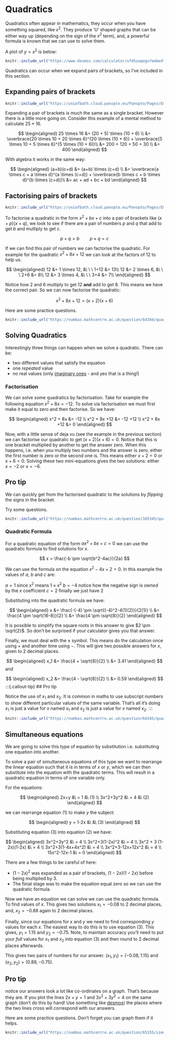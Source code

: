 # Quadratics

Quadratics often appear in mathematics, they occur when you have something squared, like $x^2$. They produce 'U' shaped graphs that can be either way up (depending on the sign of the $x^2$ term), and, a powerful formula is known that we can use to solve them.

A plot of $y=x^2$ is below:

```r
knitr::include_url("https://www.desmos.com/calculator/ufd5zwqegu?embed")
```

Quadratics can occur when we expand pairs of brackets, so I've included in this section.

## Expanding pairs of brackets

```r
knitr::include_url("https://uniofbath.cloud.panopto.eu/Panopto/Pages/Embed.aspx?id=7f1f15a0-c8f5-4690-be57-af1900d6772b&autoplay=false&offerviewer=true&showtitle=true&showbrand=true&captions=false&interactivity=all", height="405px")
```

Expanding a pair of brackets is much the same as a single bracket. However there is a little more going on. Consider this example of a mental method to calculate $25 \times 16$.

$$
\begin{aligned} 25 \times 16 &= (20 + 5) \times (10 + 6) \\
&= \overbrace{20 \times 10 + 20 \times 6}^{20 \times (10 + 6)} + \overbrace{5 \times 10 + 5 \times 6}^{5 \times (10 + 6)}\\
&= 200 + 120 + 50 + 30 \\
&= 400
\end{aligned}
$$

With algebra it works in the same way:

$$
\begin{aligned} (a+b)(c+d) &= (a+b) \times (c+d) \\
&= \overbrace{a \times c + a \times d}^{a \times (c+d)} + \overbrace{b \times c + b \times d}^{b \times (c+d)}\\
&= ac + ad + bc + bd
\end{aligned}
$$

## Factorising pairs of brackets

```r
knitr::include_url("https://uniofbath.cloud.panopto.eu/Panopto/Pages/Embed.aspx?id=a20516c1-acee-4f45-b4d3-af1900d68850&autoplay=false&offerviewer=true&showtitle=true&showbrand=true&captions=false&interactivity=all", height="405px")
```

To factorise a quadratic in the form $x^2 +bx +c$ into a pair of brackets like $(x+p)(x+q)$, we look to see if there are a pair of numbers $p$ and $q$ that add to get $b$ and multiply to get $c$.

$$
p+q = b \quad \quad p \times q = c
$$

If we can find this pair of numbers we can factorise the quadratic. For example for the quadratic $x^2 + 8x +12$ we can look at the factors of $12$ to help us.

$$
\begin{aligned} 12 &= 1 \times 12, &\ \  \  1+12 &= 13\\
12 &= 2 \times 6, &\ \  \  2+6 &= 8\\
12 &= 3 \times 4, &\ \  \  3+4 &= 7\\
\end{aligned}
$$

Notice how $2$ and $6$ multiply to get $12$ **and** add to get $8$. This means we have the correct pair. So we can now factorise the quadratic:

$$
x^2 + 8x +12 = (x+2)(x+6)
$$

Here are some practice questions. 

```r
knitr::include_url("https://numbas.mathcentre.ac.uk/question/64384/quadratics-factorisation-1/embed/?token=1e79515a-591e-457e-afe3-d82103bb02e9", height="800px")
```

## Solving Quadratics

Interestingly three things can happen when we solve a quadratic. There can be:

- two different values that satisfy the equation
- one *repeated* value
- no real values (only [imaginary ones](https://en.wikipedia.org/wiki/Imaginary_number) - and yes that is a thing!)

### Factorisation

We can solve some quadratics by factorisation. Take for example the following equation $x^2 + 8x = -12$. To solve via factorisation we must first make it equal to zero and then factorise. So we have:

$$
\begin{aligned} x^2 + 8x &= -12 \\
x^2 + 8x +12 &= -12 +12 \\
x^2 + 8x +12 &= 0
\end{aligned}
$$

Now, with a little sense of deja vu (see the example in the previous section) we can factorise our quadratic to get $(x+2)(x+6)=0$. Notice that this is one bracket multiplied by another to get the answer zero. When this happens, i.e. when you multiply two numbers and the answer is zero, either the first number is zero or the second one is. This means either $x+2=0$ or $x+6=0$. Solving these two mini-equations gives the two solutions: either $x=-2$ or $x=-6$. 

:::{.callout-tip}
## Pro tip

We can quickly get from the factorised quadratic to the solutions by *flipping* the signs in the bracket. 
:::

Try some questions. 

```r
knitr::include_url("https://numbas.mathcentre.ac.uk/question/105345/quadratics-solving-by-factorisation/embed/?token=84458480-2b4c-4902-9920-c43792afedcd", height="800px")
```

### Quadratic Formula

For a quadratic equation of the form $ax^2 + bx + c = 0$ we can use the quadratic formula to find solutions for $x$.

$$
x = \frac{-b \pm \sqrt{b^2-4ac}}{2a}
$$

We can use the formula on the equation $x^2 -4x +2 = 0$. In this example the values of $a$, $b$ and $c$ are:

$a=1$ since $x^2$ means $1 \times x^2$
$b=-4$ notice how the negative sign is *owned* by the $x$ coefficient
$c=2$ finially we just have $2$

Substituting into the quadratic formula we have:

$$
\begin{aligned} x &= \frac{-(-4) \pm \sqrt{(-4)^2-4(1)(2)}}{2(1)} \\
&= \frac{4 \pm \sqrt{16-8}}{2} \\
&= \frac{4 \pm \sqrt{8}}{2}
\end{aligned}
$$

It is possible to simplify the square roots in this answer to give $2 \pm \sqrt{2}$. So don't be surprised if your calculator gives you that answer.

Finally, we must deal with the $\pm$ symbol. This means do the calculation once using $+$ and another time using $-$. This will give two possible answers for $x$, given to $2$ decimal places.

$$
\begin{aligned} x_1 &= \frac{4 + \sqrt{8}}{2} \\
&= 3.41
\end{aligned}
$$
and

$$
\begin{aligned} x_2 &= \frac{4 - \sqrt{8}}{2} \\
&= 0.59
\end{aligned}
$$
:::{.callout-tip}
## Pro tip

Notice the use of $x_1$ and $x_2$. It is common in maths to use subscript numbers to show different particular values of the same variable. That's all it's doing $x_1$ is just a value for $x$ named $x_1$ and $x_2$ is just a value for $x$ named $x_2$.
:::

```r
knitr::include_url("https://numbas.mathcentre.ac.uk/question/64345/quadratics-using-the-quadratic-formula/embed/?token=df746faf-a094-4dd6-8e2b-19ae44306fc8", height="800px")
```

## Simultaneous equations

We are going to solve this type of equation by substitution i.e. substituting one equation into another.

To solve a pair of simultaneous equations of this type we want to rearrange the linear equation such that it is in terms of $x$ or $y$, which we can then substitute into the equation with the quadratic terms. This will result in a quadratic equation in terms of one variable only.

For the equations:

$$
\begin{aligned} 2x+y &\ = 1  &\ (1) \\ 
3x^2+3y^2 &\ = 4 &\ (2)
\end{aligned}
$$

we can rearrange equation $(1)$ to make $y$ the subject:

$$
\begin{aligned} y = 1-2x &\ &\ (3) \end{aligned}
$$

Substituting equation $(3)$ into equation $(2)$ we have:

$$
\begin{aligned}
3x^2+3y^2 &\ = 4 \\
3x^2+3(1-2x)^2 &\ = 4 \\
3x^2 + 3 (1-2x)(1-2x) &\ = 4 \\
3x^2+3(1-4x+4x^2) &\ = 4 \\
3x^2+3-12x+12x^2 &\ = 4 \\
15x^2-12x-1 &\ = 0
\end{aligned}
$$

:::{.callout-warning}
There are a few things to be careful of here:

* $(1-2x)^2$ was expanded as a pair of brackets, $(1-2x)(1-2x)$ before being multiplied by $3$.
* The finial stage was to make the equation equal zero so we can use the quadratic formula.
:::

Now we have an equation we can solve we can use the quadratic formula. To find values of $x$. This gives two solutions $x_1 = -0.08$ to 2 decimal places, and, $x_2 = -0.88$ again to 2 decimal places.

Finally, since our equations for $x$ and $y$ we need to find corresponding $y$ values for each $x$. The easiest way to do this is to use equation $(3)$. This gives, $y_1 =1.15$ and $y_2 = -0.75$. Note, to maintain accuracy you'll need to put your *full* values for $x_1$ and $x_2$ into equation (3) and then round to $2$ decimal places afterwards.

This gives two pairs of numbers for our answer. $(x_1,y_1) = (-0.08,1.15)$ and $(x_2,y_2)=(0.88,-0.75)$.

:::{.callout-tip}
## Pro tip

notice our answers look a lot like co-ordinates on a graph. That's because they are. If you plot the lines $2x+y = 1$ and $3x^2+3y^2 = 4$ on the same graph (don't do this by hand! Use something like [desmos](https://www.desmos.com/calculator)) the places where the two lines cross will correspond with our answers.
:::

Here are some practice questions. Don't forget you can graph them if it helps.

```r
knitr::include_url("https://numbas.mathcentre.ac.uk/question/65155/simultaneous-equations-quadratics-1/embed/?token=582d176f-c880-4353-abdf-8f51e0c575b6", height="800px")
```
